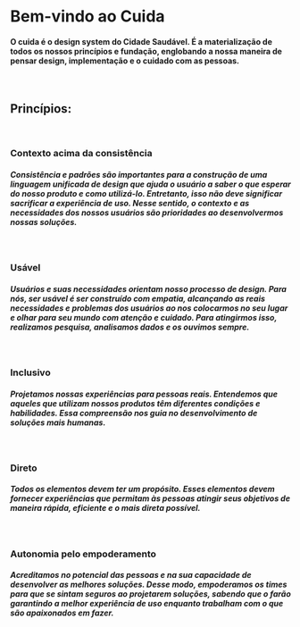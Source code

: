 
<Meta title="Fundação/Princípios" />

# Bem-vindo ao Cuida

#### O cuida é o design system do Cidade Saudável. É a materialização de todos os nossos princípios e fundação, englobando a nossa maneira de pensar design, implementação e o cuidado com as pessoas.

<br />

## Princípios:
<br />

### Contexto acima da consistência
##### Consistência e padrões são importantes para a construção de uma linguagem unificada de design que ajuda o usuário a saber o que esperar do nosso produto e como utilizá-lo. Entretanto, isso não deve significar sacrificar a experiência de uso. Nesse sentido, o contexto e as necessidades dos nossos usuários são prioridades ao desenvolvermos nossas soluções.
<br />

### Usável
##### Usuários e suas necessidades orientam nosso processo de design. Para nós, ser usável é ser construído com empatia, alcançando as reais necessidades e problemas dos usuários ao nos colocarmos no seu lugar e olhar para seu mundo com atenção e cuidado. Para atingirmos isso, realizamos pesquisa, analisamos dados e os ouvimos sempre.
<br />

### Inclusivo
##### Projetamos nossas experiências para pessoas reais. Entendemos que  aqueles que utilizam nossos produtos têm diferentes condições e habilidades. Essa compreensão nos guia no desenvolvimento de soluções mais humanas.
<br />

### Direto
##### Todos os elementos devem ter um propósito. Esses elementos devem fornecer experiências que permitam às pessoas atingir seus objetivos de maneira rápida, eficiente e o mais direta possível.
<br />

### Autonomia pelo empoderamento
##### Acreditamos no potencial das pessoas e na sua capacidade de desenvolver as melhores soluções. Desse modo, empoderamos os times para que se sintam seguros ao projetarem soluções, sabendo que o farão garantindo a melhor experiência de uso enquanto trabalham com o que são apaixonados em fazer.

